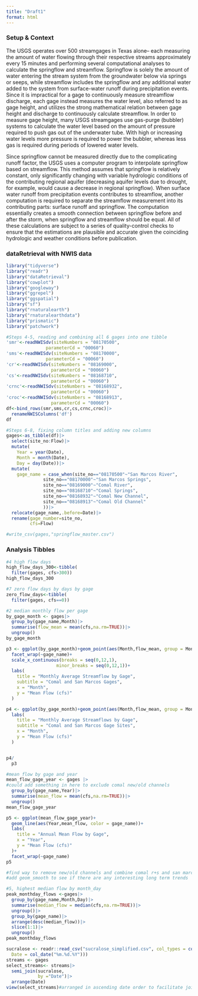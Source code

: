 ```yaml
---
title: "Draft1"
format: html
---
```


### Setup & Context

The USGS operates over 500 streamgages in Texas alone– each measuring the amount of water flowing through their respective streams approximately every 15 minutes and performing several computational analyses to calculate the springflow and streamflow. Springflow is solely the amount of water entering the stream system from the groundwater below via springs or seeps, while streamflow includes the springflow and any additional water added to the system from surface-water runoff during precipitation events. Since it is impractical for a gage to continuously measure streamflow discharge, each gage instead measures the water level, also referred to as gage height, and utilizes the strong mathematical relation between gage height and discharge to continuously calculate streamflow. In order to measure gage height, many USGS streamgages use gas-purge (bubbler) systems to calculate the water level based on the amount of pressure required to push gas out of the underwater tube. With high or increasing water levels more pressure is required to power the bubbler, whereas less gas is required during periods of lowered water levels.

Since springflow cannot be measured directly due to the complicating runoff factor, the USGS uses a computer program to interpolate springflow based on streamflow. This method assumes that springflow is relatively constant, only significantly changing with variable hydrologic conditions of the contributing regional aquifer (decreasing aquifer levels due to drought, for example, would cause a decrease in regional springflow). When surface water runoff from precipitation events contributes to streamflow, another computation is required to separate the streamflow measurement into its contributing parts: surface runoff and springflow. The computation essentially creates a smooth connection between springflow before and after the storm, when springflow and streamflow should be equal. All of these calculations are subject to a series of quality-control checks to ensure that the estimations are plausible and accurate given the coinciding hydrologic and weather conditions before publication.

### dataRetrieval with NWIS data

```r
library("tidyverse")
library("readr")
library("dataRetrieval")
library("cowplot")
library("googleway")
library("ggrepel")
library("ggspatial")
library("sf")
library("rnaturalearth")
library("rnaturalearthdata")
library("prismatic")
library("patchwork")
```

```r
#Steps 4-5, reading and combining all 6 gages into one tibble
'smr'<-readNWISdv(siteNumbers = "08170500",
               parameterCd = "00060")
'sms'<-readNWISdv(siteNumbers = "08170000",
               parameterCd = "00060")
'cr'<-readNWISdv(siteNumbers = "08169000",
                 parameterCd = "00060")
'cs'<-readNWISdv(siteNumbers = "08168710",
                 parameterCd = "00060")
'crnc'<-readNWISdv(siteNumbers = "08168932",
                 parameterCd = "00060")
'croc'<-readNWISdv(siteNumbers = "08168913",
                 parameterCd = "00060")
df<-bind_rows(smr,sms,cr,cs,crnc,croc)|>
  renameNWISColumns('df')
df
```

```r
#Steps 6-8, fixing column titles and adding new columns
gages<-as_tibble(df)|>
  select(site_no:Flow)|>
  mutate(
    Year = year(Date),
    Month = month(Date),
    Day = day(Date))|>
  mutate(
    gage_name = case_when(site_no=="08170500"~"San Marcos River",
              site_no=="08170000"~"San Marcos Springs",
              site_no=="08169000"~"Comal River",
              site_no=="08168710"~"Comal Springs",
              site_no=="08168932"~"Comal New Channel",
              site_no=="08168913"~"Comal Old Channel"
              ))|>
  relocate(gage_name,.before=Date)|>
  rename(gage_number=site_no,
         cfs=Flow)

#write_csv(gages,"springflow_master.csv")
```

### Analysis Tibbles

```r
#4 high flow days
high_flow_days_300<-tibble(
  filter(gages, cfs>300))
high_flow_days_300
```

```r
#7 zero flow days by days by gage
zero_flow_days<-tibble(
  filter(gages, cfs==0))
```

```r
#2 median monthly flow per gage
by_gage_month <- gages|>
  group_by(gage_name,Month)|>
  summarise(flow_mean = mean(cfs,na.rm=TRUE))|>
  ungroup()
by_gage_month

p3 <- ggplot(by_gage_month)+geom_point(aes(Month,flow_mean, group = Month))+
  facet_wrap(~gage_name)+
  scale_x_continuous(breaks = seq(0,12,1),
                   minor_breaks = seq(0,12,1))+
  labs(
    title = "Monthly Average Streamflow by Gage",
    subtitle = "Comal and San Marcos Gages",
    x = "Month",
    y = "Mean Flow (cfs)"
  )

p4 <- ggplot(by_gage_month)+geom_point(aes(Month,flow_mean, group = Month, color = gage_name, shape = gage_name))+
  labs(
    title = "Monthly Average Streamflows by Gage",
    subtitle = "Comal and San Marcos Gage Sites",
    x = "Month",
    y = "Mean Flow (cfs)"
  )


p4/
  p3
```

```r
#mean flow by gage and year
mean_flow_gage_year <- gages |>
#could add something in here to exclude comal new/old channels
  group_by(gage_name,Year)|>
  summarise(mean_flow = mean(cfs,na.rm=TRUE))|>
  ungroup()
mean_flow_gage_year

p5 <- ggplot(mean_flow_gage_year)+
  geom_line(aes(Year,mean_flow, color = gage_name))+
  labs(
    title = "Annual Mean Flow by Gage",
    x = "Year",
    y = "Mean Flow (cfs)"
  )+
  facet_wrap(~gage_name)
p5

#find way to remove new/old channels and combine comal r+s and san marcos r+s
#add geom_smooth to see if there are any interesting long term trends
```

```r
#5, highest median flow by month_day
peak_monthday_flows <-gages|>
  group_by(gage_name,Month,Day)|>
  summarise(median_flow = median(cfs,na.rm=TRUE))|>
  ungroup()|>
  group_by(gage_name)|>
  arrange(desc(median_flow))|>
  slice(1:1)|>
  ungroup()
peak_monthday_flows
```

```r
sucralose <- readr::read_csv("sucralose_simplified.csv", col_types = cols(
  Date = col_date("%m.%d.%Y")))
streams <- gages
select_streams<- streams|>
  semi_join(sucralose,
            by ="Date")|>
  arrange(Date)
view(select_streams)#arranged in ascending date order to facilitate joining with sucralose data. will need to remove comal new/old channels and determine which cfs measurement to use at each site (average?)
```
